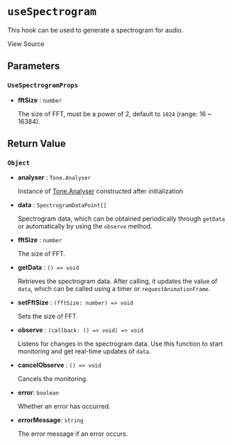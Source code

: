 
# `useSpectrogram`

This hook can be used to generate a spectrogram for audio.

<Link
  href="https://github.com/codeacme17/echo-ui/blob/main/packages/hooks/useSpectrogram.ts"
  target="_blank"
  size="sm"
  className="flex items-center"
>
  <Github className="w-4 h-4" />
  <span className="ml-2">View Source</span>
</Link>

## Parameters

### `UseSpectrogramProps`

- **fftSize** : `number`

  The size of FFT, must be a power of 2, default to `1024` (range: 16 ~ 16384).

## Return Value

### `Object`

- **analyser** : `Tone.Analyser`

  Instance of [Tone.Analyser](https://tonejs.github.io/docs/14.7.77/Analyser) constructed after initialization

- **data** : `SpectrogramDataPoint[]`

  Spectrogram data, which can be obtained periodically through `getData` or automatically by using the `observe` method.

- **fftSize** : `number`

  The size of FFT.

- **getData** : `() => void`

  Retrieves the spectrogram data. After calling, it updates the value of `data`, which can be called using a timer or `requestAnimationFrame`.

- **setFftSize** : `(fftSize: number) => void`

  Sets the size of FFT.

- **observe** : `(callback: () => void) => void`

  Listens for changes in the spectrogram data. Use this function to start monitoring and get real-time updates of `data`.

- **cancelObserve** : `() => void`

  Cancels the monitoring.

- **error**: `boolean`

  Whether an error has occurred.

- **errorMessage**: `string`

  The error message if an error occurs.
